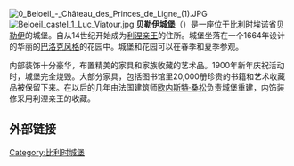 [[File:0_Beloeil_-_Château_des_Princes_de_Ligne_(1).JPG|thumb]]
[[File:Beloeil_castel_1_Luc_Viatour.jpg|thumb]]
'''贝勒伊城堡'''（{{lang|fr|Château de Belœil}}）是一座位于[[比利时|比利时]][[埃诺省|埃诺省]][[贝勒伊|贝勒伊]]的城堡。自从14世纪开始成为[[利涅亲王|利涅亲王]]的住所。城堡坐落在一个1664年设计的华丽的[[巴洛克风格|巴洛克风格]]的花园中。城堡和花园可以在春季和夏季参观。

内部装饰十分豪华，布置精美的家具和家族收藏的艺术品。1900年新年庆祝活动时，城堡完全烧毁。大部分家具，包括图书馆里20,000册珍贵的书籍和艺术收藏品被保留下来。在以后的几年由法国建筑师[[欧内斯特·桑松|欧内斯特·桑松]]负责城堡重建，内饰装修采用利涅亲王的收藏。

== 外部链接 ==

{{Commonscat|Castle of Belœil|Belœil Castle}}

{{Authority control}}
[[Category:比利时城堡|Category:比利时城堡]]